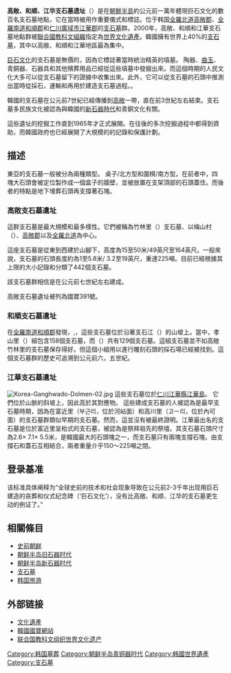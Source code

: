 {{世界文化遺產概要表
| site_img = File:Ganghwado.jpg
| site_img_capt = 
| site_img_width = 300px
| zh_name = 高敞、和順和江華支石墓遺址
| en_name = Gochang, Hwasun and Ganghwa Dolmen Sites
| fr_name = Sites de dolmens de Gochang, Hwasun et Ganghwa
| country = {{ROK-KOR}}
| Region = 亚洲和太平洋地区
| criterion_c = iii
| rg_year = 2000
| ex_rg_year = 
| remarks = 
| org_url = http://whc.unesco.org/en/list/977 
}}
{{Infobox Korean name
|img=
|caption=
|hangul=고창‧화순‧강화 고인돌 유적
|hanja=高敞‧和順‧江華고인돌遺跡
|rr=Gochang, Hwasun, Ganghwa Goindol Yujeok
|mr=Koch'ang, Hwasun, Kanghwa Koindol Yujǒk
}}

'''高敞、和顺、江华支石墓遗址'''（{{lang-ko|고창‧화순‧강화 고인돌 유적}}）是在[[朝鮮半島|朝鮮半島]]約公元前一萬年體現巨石文化的數百名支石墓地點，它在當時被用作重要儀式和標誌。位于韩国[[全羅北道|全羅北道]][[高敞郡|高敞郡]]、[[全羅南道|全羅南道]][[和順郡|和順郡]]和[[仁川廣域市|仁川廣域市]][[江華郡|江華郡]]的[[支石墓|支石墓]]群。2000年，高敞、和順和江華支石墓地點群被[[聯合國教科文組織|聯合國教科文組織]]指定為[[世界文化遺產|世界文化遺產]]。韓國擁有世界上40%的[[支石墓|支石墓]]，其中以高敞、和順和江華地區最為集中。

[[巨石文化|巨石文化]]的支石墓是無價的，因為它標誌著當時統治精英的墳墓。 陶器、[[曲玉|曲玉]]、青銅器、石器具和其他殯葬用品已經從這些墳墓中發掘出來。而這個時期的人民文化大多可以從支石墓留下的證據中收集出來。此外，它可以從支石墓的石頭中推測出當時從採石，運輸和再用於建造支石墓過程。。

韓國的支石墓在公元前7世紀已經傳播到[[高敞郡|高敞]]一帶，直在前3世紀左右結束。支石墓多民族文化被認為與韓國的[[新石器時代|新石器時代]]和青銅文化有關。

這些遺址的挖掘工作直到1965年才正式展開。在往後的多次挖掘過程中都得到資助，而韓國政府也已經展開了大規模的的記錄和保護計劃。

== 描述 ==
東亞的支石墓一般被分為兩種類型。 桌子/北方型和圍棋/南方型。在前者中，四塊大石頭會被定位製作成一個盒子的牆壁，並被放置在支架頂部的石頭蓋住。而後者的特點是地下埋葬石頭再支撐著石塊。
=== 高敞支石墓遺址 ===
這群支石墓是最大規模和最多樣性。它們被稱為竹林里（{{kor|諺=죽림리}}）支石墓、以梅山村（{{kor|諺=매산마을}}）、[[高敞郡|高敞郡]]以及[[全羅北道|全羅北道]]為中心。

這座支石墓是從東到西建於山腳下，高度為15至50米/49英尺至164英尺。一般來說，支石墓的石頭長度約為1至5.8米/ 3.2至19英尺，重達225噸。目前已經根據其上限的大小記錄和分類了442個支石墓。

該支石墓群相信是在公元前七世紀左右建成。

高敞支石墓遺址被列為國寶391號。{{Commons category|Gochang Dolmens}}

=== 和順支石墓遺址 ===
在[[全羅南道|全羅南道]][[和順郡|和順郡]]發現，{{Coord|34.9775414|126.931551|display=inline}},，這些支石墓位於沿著支石江（{{kor|諺=지석강}}）的山坡上。當中，孝山里（{{kor|諺=효산리}}）組包含158個支石墓，而（{{kor|諺=다신리}}）共有129個支石墓。這組支石墓並不如高敞竹林里的支石墓保存得好。但這個小組用以進行雕刻石頭的採石場已經被找到。這個支石墓群的歷史可追溯到公元前六，五世紀。

=== 江華支石墓遺址 ===
[[Image:Korea-Ganghwado-Dolmen-02.jpg|thumb]]
這些支石墓位於[[仁川|仁川]][[江華縣|江華縣]][[江華島|江華島]]。 它們位於山脈的斜坡上，因此高於其對應物。 這些建成支石墓的人被認為是最早支石墓時期，因為在富近里（부근리，位於河岾面）和高川里（고ㄧ리，位於內可面）的支石墓群類似早期的支石墓。然而，這並沒有被最終證明。江華最出名的支石墓是位於富近里呈枱式的支石墓，被認為是祭拜祖先的祭壇。其支石墓石頭尺寸為2.6× 7.1× 5.5米，是韓國最大的石頭塊之一，而支石墓只有兩塊支撐石塊。由支撐石和蓋石互相結合，兩者重量介乎150〜225噸之間。

== 登录基准 ==
{{世界遗产基准|3}}

该标准具体阐释为“全球史前的技术和社会现象导致在公元前2-3千年出现用巨石建造的丧葬和仪式纪念碑（‘巨石文化’），没有比高敞、和顺、江华的支石墓更生动的例证了。”

==相關條目==
*[[史前朝鲜|史前朝鲜]]
*[[朝鲜半岛旧石器时代|朝鲜半岛旧石器时代]]
*[[朝鲜半岛新石器时代|朝鲜半岛新石器时代]]
*[[支石墓|支石墓]]
*[[韩国旅游|韩国旅游]]

==外部链接==
* [https://www.webcitation.org/66JQ3g6HB?url=http://english.cha.go.kr/ 文化遺產]
* [https://web.archive.org/web/20070324210503/http://www.heritage.go.kr/eng/her/her_08.jsp 韓國國寶網站]
* [http://whc.unesco.org/pg.cfm?cid=31&id_site=977 联合国教科文组织世界文化遗产 ]

{{韩國世界遺產}}

[[Category:韩国墓葬|Category:韩国墓葬]]
[[Category:朝鲜半岛青铜器时代|Category:朝鲜半岛青铜器时代]]
[[Category:韩國世界遺產|Category:韩國世界遺產]]
[[Category:支石墓|Category:支石墓]]
